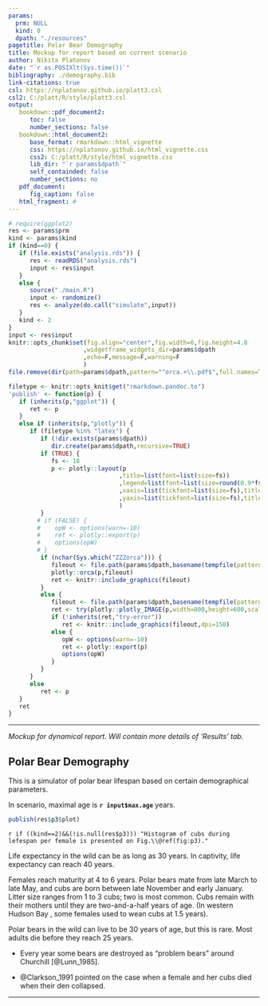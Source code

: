 ```yaml
---
params:
  prm: NULL
  kind: 0
  dpath: "./resources"
pagetitle: Polar Bear Demography
title: Mockup for report based on current scenario
author: Nikita Platonov
date: "`r as.POSIXlt(Sys.time())`"
bibliography: ./demography.bib
link-citations: true
csl: https://nplatonov.github.io/platt3.csl
csl2: C:/platt/R/style/platt3.csl
output:
   bookdown::pdf_document2:
      toc: false
      number_sections: false
   bookdown::html_document2:
      base_format: rmarkdown::html_vignette
      css: https://nplatonov.github.io/html_vignette.css
      css2: C:/platt/R/style/html_vignette.css
      lib_dir: "`r params$dpath`"
      self_containded: false
      number_sections: no
   pdf_document:
      fig_caption: false
   html_fragment: #
---
```


<style>
   .plotly { display: block; margin: auto;}
   @media only screen and (max-width: 640px) {
     .plotly {
        max-width: 80vw;
        max-height: 60vw;
     }
   }
</style>

```r
# require(ggplot2)
res <- params$prm
kind <- params$kind
if (kind==0) {
   if (file.exists("analysis.rds")) {
      res <- readRDS("analysis.rds")
      input <- res$input
   }
   else {
      source("./main.R")
      input <- randomize()
      res <- analyze(do.call("simulate",input))
   }
   kind <- 2
}
input <- res$input
knitr::opts_chunk$set(fig.align="center",fig.width=6,fig.height=4.8
                     ,widgetframe_widgets_dir=params$dpath
                     ,echo=F,message=F,warning=F
                     )
file.remove(dir(path=params$dpath,pattern="^orca.+\\.pdf$",full.names=TRUE,recursive=TRUE))
```

```r
filetype <- knitr::opts_knit$get("rmarkdown.pandoc.to")
'publish' <- function(p) {
   if (inherits(p,"ggplot")) {
      ret <- p
   }
   else if (inherits(p,"plotly")) {
      if (filetype %in% "latex") {
         if (!dir.exists(params$dpath))
            dir.create(params$dpath,recursive=TRUE)
         if (TRUE) {
            fs <- 18
            p <- plotly::layout(p
                               ,title=list(font=list(size=fs))
                               ,legend=list(font=list(size=round(0.9*fs)))
                               ,xaxis=list(tickfont=list(size=fs),titlefont=list(size=fs))
                               ,yaxis=list(tickfont=list(size=fs),titlefont=list(size=fs))
                               )
         }
        # if (FALSE) { 
        #    opW <- options(warn=-10)
        #    ret <- plotly::export(p)
        #    options(opW)
        # }
         if (nchar(Sys.which("ZZZorca"))) {
            fileout <- file.path(params$dpath,basename(tempfile(pattern="orca",fileext=".pdf")))
            plotly::orca(p,fileout)
            ret <- knitr::include_graphics(fileout)
         }
         else {
            fileout <- file.path(params$dpath,basename(tempfile(pattern="orca",fileext=".png")))
            ret <- try(plotly::plotly_IMAGE(p,width=800,height=600,scale=1,out_file=fileout))
            if (!inherits(ret,"try-error"))
               ret <- knitr::include_graphics(fileout,dpi=150)
            else {
               opW <- options(warn=-10)
               ret <- plotly::export(p)
               options(opW)
            }
         }
      }
      else
         ret <- p
   }
   ret
}
```
---- 

*Mockup for dynamical report. Will contain more details of 'Results' tab.*

## Polar Bear Demography

This is a simulator of polar bear lifespan based on certain demographical parameters.

In scenario, maximal age is **`r input$max.age`** years.


```r
publish(res$p3$plot)
```

`r if ((kind==2)&&(!is.null(res$p3))) "Histogram of cubs during lefespan per female is presented on Fig.\\@ref(fig:p3)."`

Life expectancy in the wild can be as long as 30 years. In captivity, life expectancy can reach 40 years.

Females reach maturity at 4 to 6 years. Polar bears mate from late March to late May, and cubs are born between late November and early January. Litter size ranges from 1 to 3 cubs; two is most common. Cubs remain with their mothers until they are two-and-a-half years of age. (In western Hudson Bay , some females used to wean cubs at 1.5 years).


Polar bears in the wild can live to be 30 years of age, but this is rare. Most adults die before they reach 25 years.

+ Every year some bears are destroyed as "problem bears" around Churchill [@Lunn_1985].

+ @Clarkson_1991 pointed on the case when a female and her cubs died when their den collapsed.

---

